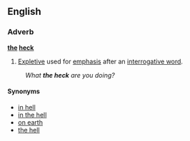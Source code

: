 ==English==
===Adverb===
'''[[the]] [[heck]]'''
#[[Expletive]] used for [[emphasis]] after an [[interrogative word]].
:''What '''the heck''' are you doing?''
====Synonyms====
*[[in hell]]
*[[in the hell]]
*[[on earth]]
*[[the hell]]